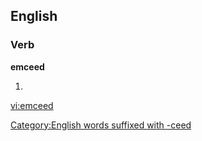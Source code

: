 ==English==

===Verb===
'''emceed'''

# {{past of|[[emcee]]}}

[[vi:emceed]]
[[Category:English words suffixed with -ceed]]